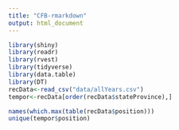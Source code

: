 ```yaml
---
title: "CFB-rmarkdown"
output: html_document
---
```


```r
library(shiny)
library(readr)
library(rvest)
library(tidyverse)
library(data.table)
library(DT)
recData<-read_csv("data/allYears.csv")
tempor<-recData[order(recData$stateProvince),]

names(which.max(table(recData$position)))
unique(tempor$position)

```